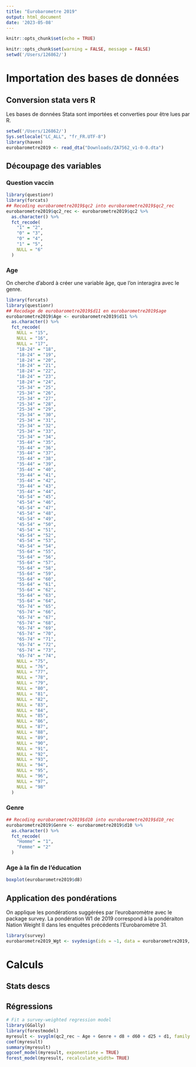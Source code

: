 ```yaml
---
title: "Eurobarometre 2019"
output: html_document
date: '2023-05-08'
---
```


```r
knitr::opts_chunk$set(echo = TRUE)
```

```r
knitr::opts_chunk$set(warning = FALSE, message = FALSE)
setwd('/Users/126862/')
```

# Importation des bases de données


## Conversion stata vers R
Les bases de données Stata sont importées et converties pour être lues par R.

```r
setwd('/Users/126862/')
Sys.setlocale("LC_ALL", "fr_FR.UTF-8")
library(haven)
eurobarometre2019 <- read_dta("Downloads/ZA7562_v1-0-0.dta")


```

## Découpage des variables


### Question vaccin

```r
library(questionr)
library(forcats)
## Recoding eurobarometre2019$qc2 into eurobarometre2019$qc2_rec
eurobarometre2019$qc2_rec <- eurobarometre2019$qc2 %>%
  as.character() %>%
  fct_recode(
    "1" = "2",
    "0" = "3",
    "0" = "4",
    "1" = "5",
    NULL = "6"
  )
```
### Age

On cherche d'abord à créer une variable âge, que l'on interagira avec le genre.


```r
library(forcats)
library(questionr)
## Recodage de eurobarometre2019$d11 en eurobarometre2019$age
eurobarometre2019$Age <- eurobarometre2019$d11 %>%
  as.character() %>%
  fct_recode(
    NULL = "15",
    NULL = "16",
    NULL = "17",
    "18-24" = "18",
    "18-24" = "19",
    "18-24" = "20",
    "18-24" = "21",
    "18-24" = "22",
    "18-24" = "23",
    "18-24" = "24",
    "25-34" = "25",
    "25-34" = "26",
    "25-34" = "27",
    "25-34" = "28",
    "25-34" = "29",
    "25-34" = "30",
    "25-34" = "31",
    "25-34" = "32",
    "25-34" = "33",
    "25-34" = "34",
    "35-44" = "35",
    "35-44" = "36",
    "35-44" = "37",
    "35-44" = "38",
    "35-44" = "39",
    "35-44" = "40",
    "35-44" = "41",
    "35-44" = "42",
    "35-44" = "43",
    "35-44" = "44",
    "45-54" = "45",
    "45-54" = "46",
    "45-54" = "47",
    "45-54" = "48",
    "45-54" = "49",
    "45-54" = "50",
    "45-54" = "51",
    "45-54" = "52",
    "45-54" = "53",
    "45-54" = "54",
    "55-64" = "55",
    "55-64" = "56",
    "55-64" = "57",
    "55-64" = "58",
    "55-64" = "59",
    "55-64" = "60",
    "55-64" = "61",
    "55-64" = "62",
    "55-64" = "63",
    "55-64" = "64",
    "65-74" = "65",
    "65-74" = "66",
    "65-74" = "67",
    "65-74" = "68",
    "65-74" = "69",
    "65-74" = "70",
    "65-74" = "71",
    "65-74" = "72",
    "65-74" = "73",
    "65-74" = "74",
    NULL = "75",
    NULL = "76",
    NULL = "77",
    NULL = "78",
    NULL = "79",
    NULL = "80",
    NULL = "81",
    NULL = "82",
    NULL = "83",
    NULL = "84",
    NULL = "85",
    NULL = "86",
    NULL = "87",
    NULL = "88",
    NULL = "89",
    NULL = "90",
    NULL = "91",
    NULL = "92",
    NULL = "93",
    NULL = "94",
    NULL = "95",
    NULL = "96",
    NULL = "97",
    NULL = "98"
  )
```

### Genre

```r
## Recoding eurobarometre2019$d10 into eurobarometre2019$d10_rec
eurobarometre2019$Genre <- eurobarometre2019$d10 %>%
  as.character() %>%
  fct_recode(
    "Homme" = "1",
    "Femme" = "2"
  )
```

### Age à la fin de l'éducation


```r
boxplot(eurobarometre2019$d8)
```



## Application des pondérations

On applique les pondérations suggérées par l'eurobaromètre avec le package survey. La pondération W1 de 2019 correspond à la pondéraiton Nation Weight II dans les enquêtes précédents l'Eurobaromètre 31.

```r
library(survey)
eurobarometre2019_Wgt <- svydesign(ids = ~1, data = eurobarometre2019, weights = ~eurobarometre2019$w1)
```






# Calculs

## Stats descs

## Régressions

```r
# Fit a survey-weighted regression model
library(GGally)
library(forestmodel)
myresult <- svyglm(qc2_rec ~ Age + Genre + d8 + d60 + d25 + d1, family = binomial(), design = eurobarometre2019_Wgt)
coef(myresult)
summary(myresult)
ggcoef_model(myresult, exponentiate = TRUE)
forest_model(myresult, recalculate_width= TRUE)
```




